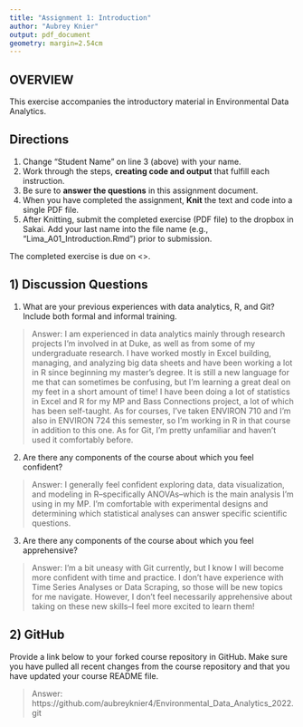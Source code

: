 ```yaml
---
title: "Assignment 1: Introduction"
author: "Aubrey Knier"
output: pdf_document
geometry: margin=2.54cm
---
```


## OVERVIEW

This exercise accompanies the introductory material in Environmental Data Analytics. 

## Directions
1. Change "Student Name" on line 3 (above) with your name.
3. Work through the steps, **creating code and output** that fulfill each instruction.
4. Be sure to **answer the questions** in this assignment document.
6. When you have completed the assignment, **Knit** the text and code into a single PDF file.
8. After Knitting, submit the completed exercise (PDF file) to the dropbox in Sakai. Add your last name into the file name (e.g., "Lima_A01_Introduction.Rmd") prior to submission.

The completed exercise is due on <>.

## 1) Discussion Questions

1. What are your previous experiences with data analytics, R, and Git? Include both formal and informal training.

> Answer: I am experienced in data analytics mainly through research projects I'm involved in at Duke, as well as from some of my undergraduate research. I have worked mostly in Excel building, managing, and analyzing big data sheets and have been working a lot in R since beginning my master's degree. It is still a new language for me that can sometimes be confusing, but I'm learning a great deal on my feet in a short amount of time! I have been doing a lot of statistics in Excel and R for my MP and Bass Connections project, a lot of which has been self-taught. As for courses, I've taken ENVIRON 710 and I'm also in ENVIRON 724 this semester, so I'm working in R in that course in addition to this one. As for Git, I'm pretty unfamiliar and haven't used it comfortably before.

2. Are there any components of the course about which you feel confident?

> Answer: I generally feel confident exploring data, data visualization, and modeling in R--specifically ANOVAs--which is the main analysis I'm using in my MP. I'm comfortable with experimental designs and determining which statistical analyses can answer specific scientific questions.

3. Are there any components of the course about which you feel apprehensive?

> Answer: I'm a bit uneasy with Git currently, but I know I will become more confident with time and practice. I don't have experience with Time Series Analyses or Data Scraping, so those will be new topics for me navigate. However, I don't feel necessarily apprehensive about taking on these new skills--I feel more excited to learn them!

## 2) GitHub

Provide a link below to your forked course repository in GitHub. Make sure you have pulled all recent changes from the course repository  and that you have updated your course README file. 

> Answer: https://github.com/aubreyknier4/Environmental_Data_Analytics_2022.git


